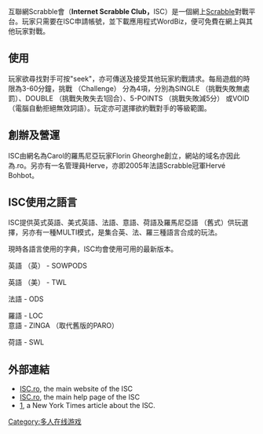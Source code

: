 互聯網Scrabble會（'''Internet Scrabble Club，'''ISC）是一個網上[[Scrabble|Scrabble]]對戰平台。玩家只需要在ISC申請帳號，並下載應用程式WordBiz，便可免費在網上與其他玩家對戰。

== 使用 ==
玩家欲尋找對手可按"seek"，亦可傳送及接受其他玩家約戰請求。每局遊戲的時限為3-60分鐘，挑戰 （Challenge） 分為4項，分別為SINGLE （挑戰失敗無處罰）、DOUBLE （挑戰失敗失去1回合）、5-POINTS （挑戰失敗減5分） 或VOID （電腦自動拒絕無效詞語）。玩定亦可選擇欲約戰對手的等級範圍。

== 創辦及營運 ==
ISC由網名為Carol的羅馬尼亞玩家Florin Gheorghe創立，網站的域名亦因此為.ro。另亦有一名管理員Herve，亦即2005年法語Scrabble冠軍Hervé Bohbot。

== ISC使用之語言 ==
ISC提供英式英語、美式英語、法語、意語、荷語及羅馬尼亞語 （舊式）供玩選擇，另亦有一種MULTI模式，是集合英、法、羅三種語言合成的玩法。<div>現時各語言使用的字典，ISC均會使用可用的最新版本。</div><div>英語 （英） - SOWPODS</div><div>英語 （美） - TWL</div><div>法語 - ODS</div><div>羅語 - LOC<br>
意語 - ZINGA （取代舊版的PARO）</div><div>荷語 - SWL</div>

== 外部連結 ==
* [http://www.isc.ro ISC.ro]{{Wayback|url=http://www.isc.ro/ |date=20201116222706 }}, the main website of the ISC
* [http://www.isc.ro/en/help/commands.html ISC.ro]{{Wayback|url=http://www.isc.ro/en/help/commands.html |date=20180722174007 }}, the main help page of the ISC
* [http://www.nytimes.com/2011/09/18/fashion/sheltered-by-online-scrabbles-anonymity.html?pagewanted=1&adxnnl=1&adxnnlx=1329135720-6RdQDwfe3CXonqJ987N1yQ]{{Wayback|url=http://www.nytimes.com/2011/09/18/fashion/sheltered-by-online-scrabbles-anonymity.html?pagewanted=1&adxnnl=1&adxnnlx=1329135720-6RdQDwfe3CXonqJ987N1yQ |date=20160117033617 }}, a New York Times article about the ISC.

[[Category:多人在线游戏|Category:多人在线游戏]]